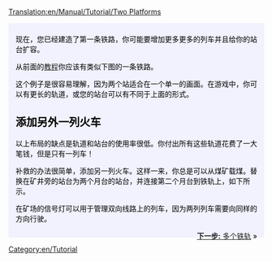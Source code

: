 [[Translation:en/Manual/Tutorial/Two Platforms]]

{{en/Tabs|3|1
|教程/多个站台/Zh|1. 多个站台<!--
-->|教程/多个铁轨/Zh|2. 多个铁轨|教程/简单路网/Zh|3.简单路网}}
<div style="padding:.5em 1em 1em 1em; border-top:none; background-color:#f1f2fe; color:#000;">
{{zh/教程}}
现在，您已经建造了第一条铁路，你可能要增加更多更多的列车并且给你的站台扩容。

从前面的[[zh/Manual/教程|教程]]你应该有类似下图的一条铁路。
{{en/Phototable|[[File:en/Singletrain.png|400px]]|两个站台和火车|none}}

这个例子是很容易理解，因为两个站适合在一个单一的画面。在游戏中，你可以有更长的轨道，或您的站台可以有不同于上面的形式。

== 添加另外一列火车 ==
以上布局的缺点是轨道和站台的使用率很低。你付出所有这些轨道花费了一大笔钱，但是只有一列车！

补救的办法很简单，添加另一列火车。这样一来，你总是可以从煤矿载煤。替换在矿井旁的站台为两个月台的站台，并连接第二个月台到铁轨上，如下所示。
{{en/Phototable|[[File:en/TwotrainsOnetrack.png|400px]]|使用两个月台的煤矿|none}}

在矿场的信号灯可以用于管理双向线路上的列车，因为两列列车需要向同样的方向行驶。

<span style="float: right">[[zh/Manual/教程/多个铁轨|'''下一步:''' 多个铁轨]] &raquo;</span>
</div>
[[Category:en/Tutorial]]